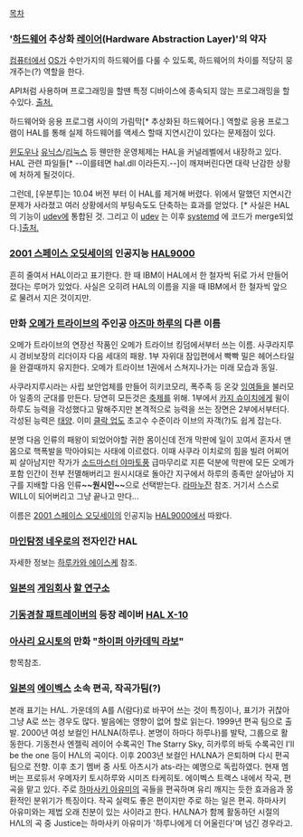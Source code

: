 [[목차]]

=== '[[하드웨어]] 추상화 [[레이어]](Hardware Abstraction Layer)'의 약자 ===
[[컴퓨터]]에서 [[OS]]가 수만가지의 하드웨어를 다룰 수 있도록, 하드웨어의 차이를 적당히 뭉개주는(?) 역할을 한다.

API처럼 사용하며 프로그래밍을 할땐 특정 디바이스에 종속되지 않는 프로그래밍을 할수있다. [http://surewin.kr/ghostimagemaking/3722 출처.]

하드웨어와 응용 프로그램 사이의 가림막[* 추상화된 하드웨어다.] 역할로 응용 프로그램이 HAL를 통해 실제 하드웨어를 액세스 할때 지연시간이 있다는 문제점이 있다.

[[윈도우]]나 [[유닉스]]/[[리눅스]] 등 웬만한 운영체제는 HAL을 커널레벨에서 내장하고 있다. HAL 관련 파일들[* --이를테면 hal.dll 이라든지.--]이 깨져버린다면 대략 난감한 상황에 처하게 될것이다.

그런데, [우분투]는 10.04 버전 부터 이 HAL를 제거해 버렸다. 위에서 말했던 지연시간 문제가 사라졌고 여러 상황에서의 부팅속도도 단축하는 효과를 얻었다. [* 사실은 HAL의 기능이 [[udev]]에 통합된 것. 그리고 이 [[udev]] 는 이후 [[systemd]] 에 코드가 merge되었다.][http://www.ilovepc.co.kr/bbs/board.php?bo_table=software&wr_id=486 출처.]

=== [[2001 스페이스 오딧세이]]의 인공지능 [[HAL9000]] ===
흔히 줄여서 HAL이라고 표기한다. 한 때 IBM이 HAL에서 한 철자씩 뒤로 가서 만들어졌다는 루머가 있었다. 사실은 오히려 HAL의 이름을 지을 때 IBM에서 한 철자씩 앞으로 물려서 지은 것이지만.

=== 만화 [[오메가 트라이브]]의 주인공 [[아즈마 하루]]의 다른 이름 ===
오메가 트라이브의 연장선 작품인 오메가 트라이브 킹덤에서부터 쓰는 이름. 사쿠라지루시 경비보장의 리더이자 다음 세대의 패왕. 1부 자위대 잠입편에서 빡빡 밀은 헤어스타일을 완결때까지 유지한다. 오메가 트라이브 1권에서 스쳐지나가는 미래 모습과 동일.

사쿠라지루시라는 사립 보안업체를 만들어 히키코모리, 폭주족 등 온갖 [[잉여]]들을 불러모아 일종의 군대를 만든다. 당연히 모든것은 [[축제]]를 위해. 1부에서 [[카지 슈이치]]에게 윌이 하루도 능력을 각성했다고 말해주지만 본격적으로 능력을 쓰는 장면은 2부에서부터다. 각성된 능력은 [[태양]]. 이미 [[클락 업]]도 초고수 수준이라 이브의 자객(?)도 쉽게 잡는다.

분명 다음 인류의 패왕이 되었어야할 귀한 몸이신데 전개 막판에 일이 꼬여서 혼자서 맨몸으로 핵폭발을 막아야되는 사태에 이르렀다. 이때 사쿠라 이치로의 힘을 빌려 어찌어찌 살아남지만 작가가 [[소드마스터 야마토]]풍 급마무리로 지른 덕분에 막판에 모든 오메가 포함 인간이 전부 전멸해버리고 원시시대로 돌아간 지구에서 하루의 종족만 살아남아 지구를 지배할 다음 인류'''~~원시인~~'''으로 선택받는다. [[라마누잔]] 참조. 
거기서 스스로 WILL이 되어버리고 그냥 끝나고 만다...

이름은 [[2001 스페이스 오딧세이]]의 인공지능 [[HAL9000]]에서 따왔다.

=== [[마인탐정 네우로]]의 전자인간 HAL ===
자세한 정보는 [[하루카와 에이스케]] 참조.

=== [[일본]]의 [[게임]]회사 [[할 연구소]] ===

=== [[기동경찰 패트레이버]]의 등장 레이버 [[HAL X-10]] ===

=== [[아사리 요시토]]의 만화 "[[하이퍼 아카데믹 라보]]" ===
항목참조.

=== [[일본]]의 [[에이벡스]] 소속 편곡, 작곡가팀(?) ===
본래 표기는 HΛL. 가운데의 A를 Λ(람다)로 바꾸어 쓰는 것이 특징이나, 표기가 귀찮아 그냥 A로 쓰는 경우도 많다. 발음에는 영향이 없어 할로 읽는다.
1999년 편곡 팀으로 출발. 2000년 여성 보컬인 HΛLNA(하루나. 본명이 하마다 하루나)를 발탁, 그룹으로 활동한다. 기동천사 엔젤릭 레이어 수록곡인 The Starry Sky, 히카루의 바둑 수록곡인 I'll be the one 등이 HΛL의 곡이다.
이후 2003년 보컬인 HΛLNA가 은퇴하며 다시 편곡 팀으로 전향. 이후 초기 멤버 중 사토 아츠시가 ats-라는 예명으로 독립하였다. 현재 멤버는 프로듀서 우메자키 토시하루와 시미즈 타케히토. 에이벡스 트랙스 내에서 작곡, 편곡을 맡고 있다. 주로 [[하마사키 아유미]]의 곡들을 편곡하며 유리 깨지는 듯한 효과음과 몽환적인 분위기가 특징이다. 작곡 실력도 좋은 편이지만 주로 하는 일은 편곡.
하마사키 아유미와는 제법 오래 친분이 있는 사이라고 한다. HΛLNA가 함께 활동하던 시절의 HΛL의 곡 중 Justice는 하마사키 아유미가 '하루나에게 더 어울린다'며 넘긴 경우라고. 
